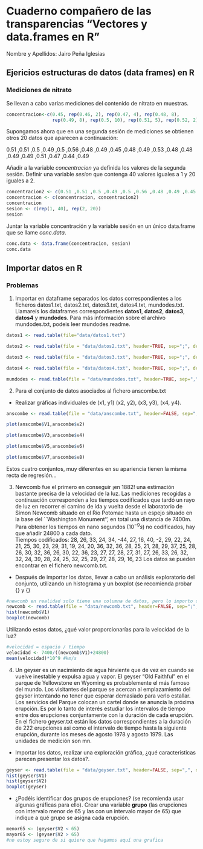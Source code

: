 Cuaderno compañero de las transparencias "Vectores y data.frames en R"
========================================================

Nombre y Apellidos: Jairo Peña Iglesias


Ejericios estructuras de datos (data frames) en R
---------------------------------------

### Mediciones de nitrato 
Se llevan a cabo varias mediciones del contenido de nitrato en muestras.
```{r preliminares_1}
concentracion<-c(0.45, rep(0.46, 2), rep(0.47, 4), rep(0.48, 8), 
                 rep(0.49, 8), rep(0.5, 10), rep(0.51, 5), rep(0.52, 2))
```

Supongamos ahora que en una segunda sesión de mediciones se
obtienen otros  20 datos que aparecen a continuación:

0.51 ,0.51 ,0.5 ,0.49 ,0.5 ,0.56 ,0.48 ,0.49 ,0.45 ,0.48 ,0.49
,0.53 ,0.48 ,0.48 ,0.49 ,0.49 ,0.51 ,0.47 ,0.44 ,0.49

Añadir a la variable *concentracion* ya
definida los valores de la segunda sesión. Definir una variable
*sesion* que contenga 40 valores iguales a 1 y 20 iguales a 2.

```{r completar_aquí_11}
concentracion2 <- c(0.51 ,0.51 ,0.5 ,0.49 ,0.5 ,0.56 ,0.48 ,0.49 ,0.45 ,0.48 ,0.49 ,0.53 ,0.48 ,0.48 ,0.49 ,0.49 ,0.51 ,0.47 ,0.44 ,0.49)
concentracion <- c(concentracion, concentracion2)
concentracion
sesion <- c(rep(1, 40), rep(2, 20))
sesion
```

Juntar la variable concentración y la variable sesión en un único data.frame que se llame *conc.data*.
```{r }
conc.data <- data.frame(concentracion, sesion)
conc.data
```
## Importar datos en R


### Problemas

1. Importar en dataframe separados los datos correspondientes a los ficheros datos1.txt, datos2.txt, datos3.txt, datos4.txt, mundodes.txt. Llamareís los dataframes correspondientes **datos1**, **datos2**, **datos3**, **datos4** y **mundodes**.
Para más información sobre el archivo mundodes.txt, podeis leer mundodes.readme.

```{r completar_aquí_12}
datos1 <- read.table(file="data/datos1.txt")

datos2 <- read.table(file = "data/datos2.txt", header=TRUE, sep=";", dec=",", stringsAsFactors = FALSE)

datos3 <- read.table(file = "data/datos3.txt", header=TRUE, sep=";", dec=",", stringsAsFactors = FALSE)

datos4 <- read.table(file = "data/datos4.txt", header=TRUE, sep=";", dec=",", stringsAsFactors = FALSE)

mundodes <- read.table(file = "data/mundodes.txt", header=TRUE, sep=",", dec=".", stringsAsFactors = FALSE)
```

2. Para el conjunto de datos asociados al fichero anscombe.txt
 - Realizar gráficas individuales de (x1, y1) (x2, y2), (x3, y3), (x4, y4).

```{r}
anscombe <- read.table(file = "data/anscombe.txt", header=FALSE, sep=";", dec=",", stringsAsFactors = FALSE)
```

 
```{r completar_aquí_plot_x1_y1}
plot(anscombe$V1,anscombe$v2)
```

```{r completar_aquí_plot_x2_y2}
plot(anscombe$V3,anscombe$v4)
```

```{r completar_aquí_plot_x3_y3}
plot(anscombe$V5,anscombe$v6)
```

```{r completar_aquí_plot_x4_y4}
plot(anscombe$V7,anscombe$v8)
```

Estos cuatro conjuntos, muy diferentes en su apariencia tienen la misma recta de regresión...

3. Newcomb fue el primero en conseguir ¡en 1882!  una estimación bastante precisa de la velocidad de la luz. Las mediciones recogidas a continuación corresponden a los tiempos codificados que tardó un rayo de luz en recorrer el camino de ida y vuelta  desde el laboratorio de Simon Newcomb situado en el Río Potomac hasta un espejo situado en la base del ``Washington Monument'', en total una distancia de 7400m. Para obtener  los tiempos en nano segundos ($10^{-9}s$) no codificados, hay que añadir 24800 a cada dato.  
Tiempos codificados: 28, 26, 33, 24, 34, -44, 27, 16, 40, -2, 29, 22, 24, 21, 25, 30, 23, 29, 31, 19, 24, 20, 36, 32, 36, 28, 25, 21, 28, 29, 37, 25, 28, 26, 30, 32, 36, 26, 30, 22, 36, 23, 27, 27, 28, 27, 31, 27, 26, 33, 26, 32, 32, 24, 39, 28, 24, 25, 32, 25, 29, 27, 28, 29, 16, 23
Los datos se pueden encontrar en el fichero newcomb.txt.   

 - Después de importar los datos, llevar a cabo un análisis exploratorio del conjunto, utilizando un histograma y un boxplot (se recomienda probar {\tt hist} y {\tt boxplot}
 
```{r completar_aquí_17}
#newcomb en realidad solo tiene una columna de datos, pero lo importo como si tuviera más con las opciones de cabecera=false, separador=;, decimal=,, y stringAsFactors=false
newcomb <- read.table(file = "data/newcomb.txt", header=FALSE, sep=";", dec=",", stringsAsFactors = FALSE)
hist(newcomb$V1)
boxplot(newcomb)
```

Utilizando estos datos, ¿qué valor proporcionarías para la velocidad de la luz?

```{r completar_aquí_18}
#velocidad = espacio / tiempo
velocidad <- 7400/((newcomb$V1)+24800)
mean(velocidad)*10^9 #km/s
```



4. Un geyser es un nacimiento de agua hirviente que de vez en cuando se vuelve inestable y 
expulsa agua y vapor. El geyser "Old Faithful" en el parque de Yellowstone en Wyoming es
probablemente el más famoso del mundo. Los visitantes del parque se acercan al emplazamiento del
geyser intentando no tener que esperar demasiado para verlo estallar. Los servicios del Parque
colocan un cartel donde se anuncia la próxima erupción. Es por lo tanto de interés estudiar los
intervalos de tiempo entre dos erupciones conjuntamente con la duración de cada erupción. En el fichero geyser.txt están los datos correspondientes a la duración de 222 erupciones asi como el intervalo de tiempo hasta la siguiente erupción, durante los meses de agosto 1978 y agosto 1979. Las unidades de medición son mn.

- Importar los datos, realizar una exploración gráfica, ¿qué características parecen presentar los datos?.

```{r completar_aquí_19}
geyser <- read.table(file = "data/geyser.txt", header=FALSE, sep=",", dec=".", stringsAsFactors = FALSE)
hist(geyser$V1)
hist(geyser$V2)
boxplot(geyser)

``` 

- ¿Podéis identificar dos grupos de erupciones? (se recomienda usar algunas gráficas para ello). Crear una variable **grupo** (las erupciones con intervalo menor de 65 y las con un intervalo mayor de 65) que indique a qué grupo se asigna cada erupción.

```{r completar_aquí_20}
menor65 <- (geyser$V2 < 65)
mayor65 <- (geyser$V2 > 65)
#no estoy seguro de si quiere que hagamos aquí una grafica
```